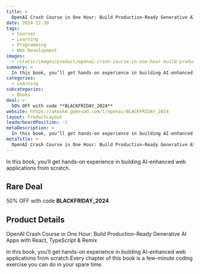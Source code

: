 ```yaml
---
title: >
  OpenAI Crash Course in One Hour: Build Production-Ready Generative AI Apps with React, TypeScript & Remix
date: 2024-11-30
tags:
  - Courses
  - Learning
  - Programming
  - Web Development
images:
  - /static/images/product/openai-crash-course-in-one-hour-build-production-ready-generative-ai-apps-with-react-typescript-remix/og-image.png
summary: >
  In this book, you’ll get hands-on experience in building AI-enhanced web applications from scratch.
categories:
  - Learning
subcategories:
  - Books
deal: >
  50% OFF with code **BLACKFRIDAY_2024**
website: https://akoskm.gumroad.com/l/openai/BLACKFRIDAY_2024
layout: ProductLayout
leaderboardPosition: -1
metaDescription: >
  In this book, you’ll get hands-on experience in building AI-enhanced web applications from scratch.Every chapter of this book is a few-minute coding exercise you can do in your spare time.
metaTitle: >
  OpenAI Crash Course in One Hour: Build Production-Ready Generative AI Apps with React, TypeScript & Remix
---
```

In this book, you’ll get hands-on experience in building AI-enhanced web applications from scratch.

## Rare Deal

50% OFF with code **BLACKFRIDAY_2024**

## Product Details

OpenAI Crash Course in One Hour: Build Production-Ready Generative AI Apps with React, TypeScript & Remix

In this book, you’ll get hands-on experience in building AI-enhanced web applications from scratch.Every chapter of this book is a few-minute coding exercise you can do in your spare time.
